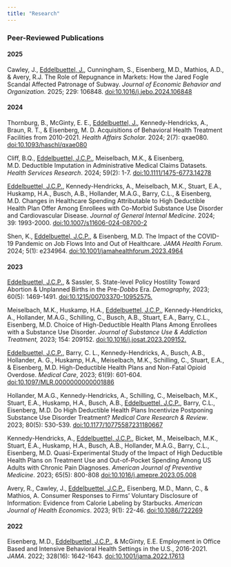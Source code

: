 ```yaml
---
title: "Research"
---
```


### Peer-Reviewed Publications

#### 2025

Cawley, J., [Eddelbuettel, J.]{.underline}, Cunningham, S., Eisenberg, M.D., Mathios, A.D., & Avery, R.J. The Role of Repugnance in Markets: How the Jared Fogle Scandal Affected Patronage of Subway. *Journal of Economic Behavior and Organization.* 2025; 229: 106848. [doi:10.1016/j.jebo.2024.106848](https://doi.org/10.1016/j.jebo.2024.106848)

#### 2024

Thornburg, B., McGinty, E. E., [Eddelbuettel, J.]{.underline}, Kennedy-Hendricks, A., Braun, R. T., & Eisenberg, M. D. Acquisitions of Behavioral Health Treatment Facilities from 2010-2021. *Health Affairs Scholar.* 2024; 2(7): qxae080. [doi:10.1093/haschl/qxae080](https://doi.org/10.1093/haschl/qxae080)

Cliff, B.Q., [Eddelbuettel, J.C.P.]{.underline}, Meiselbach, M.K., & Eisenberg, M.D. Deductible Imputation in Administrative Medical Claims Datasets. *Health Services Research*. 2024; 59(2): 1-7. [doi:10.1111/1475-6773.14278](https://doi:10.1111/1475-6773.14278)

[Eddelbuettel, J.C.P.]{.underline}, Kennedy-Hendricks, A., Meiselbach, M.K., Stuart, E.A., Huskamp, H.A., Busch, A.B., Hollander, M.A.G., Barry, C.L., & Eisenberg, M.D. Changes in Healthcare Spending Attributable to High Deductible Health Plan Offer Among Enrollees with Co-Morbid Substance Use Disorder and Cardiovascular Disease. *Journal of General Internal Medicine*. 2024; 39: 1993-2000. [doi:10.1007/s11606-024-08700-2](https://rdcu.be/dAPR6)

Shen, K., [Eddelbuettel, J.C.P.]{.underline}, & Eisenberg, M.D. The Impact of the COVID-19 Pandemic on Job Flows Into and Out of Healthcare. *JAMA Health Forum*. 2024; 5(1): e234964. [doi:10.1001/jamahealthforum.2023.4964](https://doi:10.1001/jamahealthforum.2023.4964)

#### 2023

[Eddelbuettel, J.C.P.]{.underline}, & Sassler, S. State-level Policy Hostility Toward Abortion & Unplanned Births in the Pre-*Dobbs* Era. *Demography,* 2023; 60(5): 1469-1491. [doi:10.1215/00703370-10952575.](https://doi.org/10.1215/00703370-10952575)

Meiselbach, M.K., Huskamp, H.A., [Eddelbuettel, J.C.P.]{.underline}, Kennedy-Hendricks, A., Hollander, M.A.G., Schilling, C., Busch, A.B., Stuart, E.A., Barry, C.L., Eisenberg, M.D. Choice of High-Deductible Health Plans Among Enrollees with a Substance Use Disorder. *Journal of Substance Use & Addiction Treatment,* 2023; 154: 209152. [doi:10.1016/j.josat.2023.209152.](https://www.sciencedirect.com/science/article/pii/S2949875923002035)

[Eddelbuettel, J.C.P.]{.underline}, Barry, C. L., Kennedy-Hendricks, A., Busch, A.B., Hollander, A. G., Huskamp, H.A., Meiselbach, M.K., Schilling, C., Stuart, E.A., & Eisenberg, M.D. High-Deductible Health Plans and Non-Fatal Opioid Overdose. *Medical Care*, 2023; 61(9): 601-604. [doi:10.1097/MLR.0000000000001886](10.1097/MLR.0000000000001886)

Hollander, M.A.G., Kennedy-Hendricks, A., Schilling, C., Meiselbach, M.K., Stuart, E.A., Huskamp, H.A., Busch, A.B., [Eddelbuettel, J.C.P.]{.underline}, Barry, C.L., Eisenberg, M.D. Do High Deductible Health Plans Incentivize Postponing Substance Use Disorder Treatment? *Medical Care Research & Review*. 2023; 80(5): 530-539.  [doi:10.1177/10775587231180667](https://doi.org/10.1177/10775587231180667)

Kennedy-Hendricks, A., [Eddelbuettel, J.C.P.]{.underline}, Bicket, M., Meiselbach, M.K., Stuart, E.A., Huskamp, H.A., Busch, A.B., Hollander, M.A.G., Barry, C.L., Eisenberg, M.D. Quasi-Experimental Study of the Impact of High Deductible Health Plans on Treatment Use and Out-of-Pocket Spending Among US Adults with Chronic Pain Diagnoses. *American Journal of Preventive Medicine*. 2023; 65(5): 800-808 [doi:10.1016/j.amepre.2023.05.008](https://doi.org/10.1016/j.amepre.2023.05.008)

Avery, R., Cawley, J., [Eddelbuettel, J.C.P.]{.underline}, Eisenberg, M.D., Mann, C., & Mathios, A. Consumer Responses to Firms' Voluntary Disclosure of Information: Evidence from Calorie Labeling by Starbucks. *American Journal of Health Economics*. 2023; 9(1): 22-46. [doi:10.1086/722269](https://www.journals.uchicago.edu/doi/full/10.1086/722269?casa_token=KbiK7K0tuTIAAAAA:FQVXskL7Pd92MQf-Rmwa7sTSTCG2AACbLQhFGco0D_RRRJh9S03tzlz1d4Y-GlywOChWxQp1hqU)

#### 2022

Eisenberg, M.D., [Eddelbuettel, J.C.P.]{.underline}, & McGinty, E.E. Employment in Office Based and Intensive Behavioral Health Settings in the U.S., 2016-2021. *JAMA*. 2022; 328(16): 1642-1643. [doi:10.1001/jama.2022.17613](https://doi.org/10.1001/jama.2022.17613)